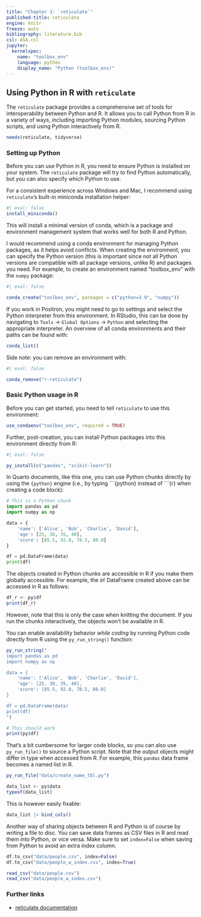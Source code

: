 ```yaml
---
title: "Chapter 3: `reticulate`"
published-title: reticulate
engine: knitr
freeze: auto
bibliography: literature.bib
csl: ASA.csl
jupyter: 
  kernelspec:
    name: "toolbox_env"
    language: python
    display_name: "Python (toolbox_env)"
---
```


## Using Python in R with `reticulate`
The `reticulate` package provides a comprehensive set of tools for interoperability between Python and R. It allows you to call Python from R in a variety of ways, including importing Python modules, sourcing Python scripts, and using Python interactively from R.

```r
needs(reticulate, tidyverse)
```

### Setting up Python
Before you can use Python in R, you need to ensure Python is installed on your system. The `reticulate` package will try to find Python automatically, but you can also specify which Python to use.

For a consistent experience across Windows and Mac, I recommend using `reticulate`'s built-in miniconda installation helper:
```r
#| eval: false
install_miniconda()
```

This will install a minimal version of conda, which is a package and environment management system that works well for both R and Python.

I would recommend using a conda environment for managing Python packages, as it helps avoid conflicts. When creating the environment, you can specify the Python version (this is important since not all Python versions are compatible with all package versions, unlike R) and packages you need. For example, to create an environment named "toolbox_env" with the `numpy` package:

```r
#| eval: false

conda_create("toolbox_env", packages = c("python=3.9", "numpy"))
```

If you work in Positron, you might need to go to settings and select the Python interpreter from this environment. In RStudio, this can be done by navigating to `Tools` -> `Global Options` -> `Python` and selecting the appropriate interpreter. An overview of all conda environments and their paths can be found with:
```r
conda_list()
```

Side note: you can remove an environment with:
```r
#| eval: false

conda_remove("r-reticulate")
```

### Basic Python usage in R

Before you can get started, you need to tell `reticulate` to use this environment:
```r
use_condaenv("toolbox_env", required = TRUE)
```

Further, post-creation, you can install Python packages into this environment directly from R:

```r
#| eval: false

py_install(c("pandas", "scikit-learn"))
```

In Quarto documents, like this one, you can use Python chunks directly by using the `{python}` engine (i.e., by typing \`\`\`\{python\} instead of \`\`\`\{r\} when creating a code block):

```python
# This is a Python chunk
import pandas as pd
import numpy as np

data = {
    'name': ['Alice', 'Bob', 'Charlie', 'David'],
    'age': [25, 30, 35, 40],
    'score': [85.5, 92.0, 78.5, 88.0]
}

df = pd.DataFrame(data)
print(df)
```

The objects created in Python chunks are accessible in R if you make them globally accessible. For example, the `df` DataFrame created above can be accessed in R as follows:

```r
df_r <- py$df
print(df_r)
```

However, note that this is only the case when knitting the document. If you run the chunks interactively, the objects won't be available in R.

You can enable availability behavior *while coding* by running Python code directly from R using the `py_run_string()` function:

```r
py_run_string("
import pandas as pd
import numpy as np

data = {
    'name': ['Alice', 'Bob', 'Charlie', 'David'],
    'age': [25, 30, 35, 40],
    'score': [85.5, 92.0, 78.5, 88.0]
}

df = pd.DataFrame(data)
print(df)
")

# This should work
print(py$df)
```

That's a bit cumbersome for larger code blocks, so you can also use `py_run_file()` to source a Python script. Note that the output objects might differ in type when accessed from R. For example, this `pandas` data frame becomes a named list in R.

```r
py_run_file("data/create_name_tbl.py")

data_list <- py$data
typeof(data_list)
```

This is however easily fixable:

```r
data_list |> bind_cols()
```

Another way of sharing objects between R and Python is of course by writing a file to disc. You can save data frames as CSV files in R and read them into Python, or vice versa. Make sure to set `index=False` when saving from Python to avoid an extra index column.

```python
df.to_csv("data/people.csv", index=False)
df.to_csv("data/people_w_index.csv", index=True)
```

```r
read_csv("data/people.csv")
read_csv("data/people_w_index.csv")
```

### Further links

- [reticulate documentation](https://rstudio.github.io/reticulate/)